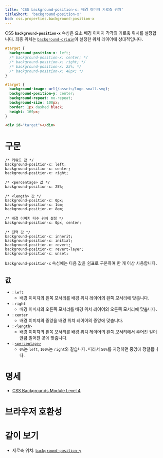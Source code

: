 ```yaml
---
title: 'CSS background-position-x: 배경 이미지 가로축 위치'
titleShort: 'background-position-x'
bcd: css.properties.background-position-x
---
```


CSS **`background-position-x`** 속성은 요소 배경 이미지 각각의 가로축 위치를 설정합니다. 최종 위치는 [`background-origin`]이 설정한 위치 레이어에 상대적입니다.

```css hidden name=demo
#target {
  background-position-x: left;
  /* background-position-x: center; */
  /* background-position-x: right; */
  /* background-position-x: 25%; */
  /* background-position-x: 48px; */
}
```

```css hidden name=demo filename=style
#target {
  background-image: url(/assets/logo-small.svg);
  background-position-y: center;
  background-repeat: no-repeat;
  background-size: 100px;
  border: 1px dashed black;
  height: 160px;
}
```

```html hidden name=demo
<div id="target"></div>
```

<LiveExample height={200} lang="css" name="demo" />

# 구문

```css-prop
/* 키워드 값 */
background-position-x: left;
background-position-x: center;
background-position-x: right;

/* <percentage> 값 */
background-position-x: 25%;

/* <length> 값 */
background-position-x: 0px;
background-position-x: 1cm;
background-position-x: 8em;

/* 배경 이미지 다수 위치 설정 */
background-position-x: 0px, center;

/* 전역 값 */
background-position-x: inherit;
background-position-x: initial;
background-position-x: revert;
background-position-x: revert-layer;
background-position-x: unset;
```

`background-position-x` 속성에는 다음 값을 쉼표로 구분하여 한 개 이상 사용합니다.

## 값

- : `left`
  - 배경 이미지의 왼쪽 모서리를 배경 위치 레이어의 왼쪽 모서리에 맞춥니다.
- : `right`
  - 배경 이미지의 오른쪽 모서리를 배경 위치 레이어의 오른쪽 모서리에 맞춥니다.
- : `center`
  - 배경 이미지의 중앙을 배경 위치 레이어의 중앙에 맞춥니다.
- : [`<length>`]
  - 배경 이미지의 왼쪽 모서리를 배경 위치 레이어의 왼쪽 모서리에서 주어진 길이만큼 떨어진 곳에 맞춥니다.
- : [`<percentage>`]
  - `0%`는 `left`, `100%`는 `right`와 같습니다. 따라서 `50%`를 지정하면 중앙에 정렬됩니다.

# 명세

- [CSS Backgrounds Module Level 4](https://drafts.csswg.org/css-backgrounds-4/#background-position-longhands)

# 브라우저 호환성

<BrowserCompat data={props.bcd} />

# 같이 보기

- 세로축 위치: [`background-position-y`]

[`<length>`]: ./length
[`<percentage>`]: ./percentage
[`background-origin`]: https://developer.mozilla.org/en-US/docs/Web/CSS/background-origin
[`background-position-y`]: ./background-position-y
